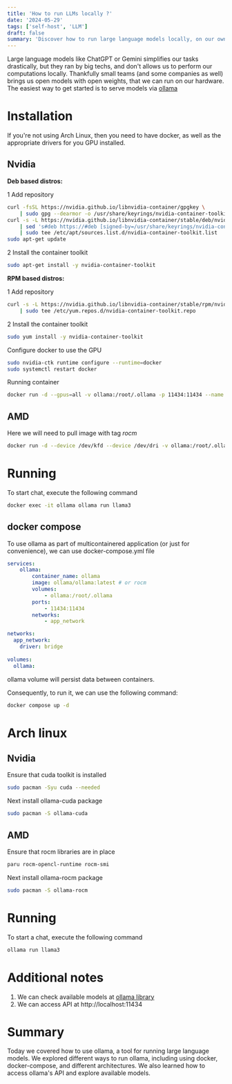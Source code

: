 ```yaml
---
title: 'How to run LLMs locally ?'
date: '2024-05-29'
tags: ['self-host', 'LLM']
draft: false
summary: 'Discover how to run large language models locally, on our own hardware.'
---
```

Large language models like ChatGPT or Gemini simplifies our tasks drastically, but they ran by big techs, and don't allows us to perform our computations locally.
Thankfully small teams (and some companies as well) brings us open models with open weights, that we can run on our hardware.
The easiest way to get started is to serve models via [ollama](https://ollama.com)

# Installation

If you're not using Arch Linux, then you need to have docker, as well as the appropriate drivers for you GPU installed.

## Nvidia

**Deb based distros:**

1 Add repository
```bash
curl -fsSL https://nvidia.github.io/libnvidia-container/gpgkey \
    | sudo gpg --dearmor -o /usr/share/keyrings/nvidia-container-toolkit-keyring.gpg
curl -s -L https://nvidia.github.io/libnvidia-container/stable/deb/nvidia-container-toolkit.list \
    | sed 's#deb https://#deb [signed-by=/usr/share/keyrings/nvidia-container-toolkit-keyring.gpg] https://#g' \
    | sudo tee /etc/apt/sources.list.d/nvidia-container-toolkit.list
sudo apt-get update
```
2 Install the container toolkit
```bash
sudo apt-get install -y nvidia-container-toolkit
```

**RPM based distros:**

1 Add repository
```bash
curl -s -L https://nvidia.github.io/libnvidia-container/stable/rpm/nvidia-container-toolkit.repo \
    | sudo tee /etc/yum.repos.d/nvidia-container-toolkit.repo
```
2 Install the container toolkit
```bash
sudo yum install -y nvidia-container-toolkit
```

Configure docker to use the GPU
```bash
sudo nvidia-ctk runtime configure --runtime=docker
sudo systemctl restart docker
```

Running container
```bash
docker run -d --gpus=all -v ollama:/root/.ollama -p 11434:11434 --name ollama ollama/ollama
```

## AMD

Here we will need to pull image with tag *rocm*
```bash
docker run -d --device /dev/kfd --device /dev/dri -v ollama:/root/.ollama -p 11434:11434 --name ollama ollama/ollama:rocm
```

# Running

To start chat, execute the following command
```bash
docker exec -it ollama ollama run llama3
```

## docker compose

To use ollama as part of multicontainered application (or just for convenience), we can use docker-compose.yml file
```yml
services:
    ollama:
        container_name: ollama
        image: ollama/ollama:latest # or rocm
        volumes:
            - ollama:/root/.ollama
        ports:
            - 11434:11434
        networks:
            - app_network

networks:
  app_network:
    driver: bridge
    
volumes:
  ollama:
```
ollama volume will persist data between containers.

Consequently, to run it, we can use the following command:
```bash
docker compose up -d
```

# Arch linux

## Nvidia
Ensure that cuda toolkit is installed
```bash
sudo pacman -Syu cuda --needed
```
Next install ollama-cuda package
```bash
sudo pacman -S ollama-cuda
```
## AMD
Ensure that rocm libraries are in place
```bash
paru rocm-opencl-runtime rocm-smi
```
Next install ollama-rocm package
```bash
sudo pacman -S ollama-rocm
```

# Running

To start a chat, execute the following command
```bash
ollama run llama3
```

# Additional notes

1. We can check available models at [ollama library](https://ollama.com/library)
2. We can access API at http://localhost:11434

# Summary

Today we covered how to use ollama, a tool for running large language models.
We explored different ways to run ollama, including using docker, docker-compose, and different architectures.
We also learned how to access ollama's API and explore available models.

